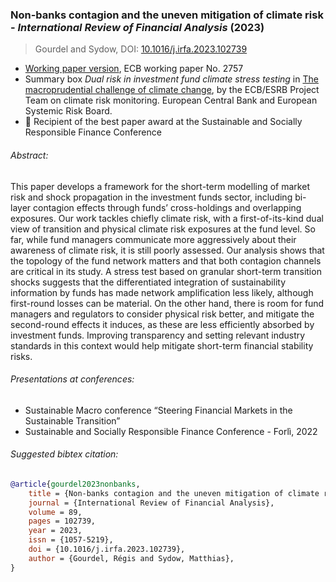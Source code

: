 ### Non-banks contagion and the uneven mitigation of climate risk - _International Review of Financial Analysis_ (2023)

> Gourdel and Sydow, DOI: [10.1016/j.irfa.2023.102739](https://doi.org/10.1016/j.irfa.2023.102739)

+ [Working paper version](https://www.ecb.europa.eu/pub/pdf/scpwps/ecb.wp2757~80ba1bf7dd.en.pdf), ECB working paper No. 2757
+ Summary box *Dual risk in investment fund climate stress testing* in [The macroprudential challenge of climate change](https://www.esrb.europa.eu/pub/pdf/reports/esrb.ecb.climate_report202207~622b791878.en.pdf), by the ECB/ESRB Project Team on climate risk monitoring. European Central Bank and European Systemic Risk Board.
+ 🥇 Recipient of the best paper award at the Sustainable and Socially Responsible Finance Conference

###### Abstract:
This paper develops a framework for the short-term modelling of market risk and shock propagation in the investment funds sector, including bi-layer contagion effects through funds’ cross-holdings and overlapping exposures.
Our work tackles chiefly climate risk, with a first-of-its-kind dual view of transition and physical climate risk exposures at the fund level.
So far, while fund managers communicate more aggressively about their awareness of climate risk, it is still poorly assessed.
Our analysis shows that the topology of the fund network matters and that both contagion channels are critical in its study.
A stress test based on granular short-term transition shocks suggests that the differentiated integration of sustainability information by funds has made network amplification less likely, although first-round losses can be material.
On the other hand, there is room for fund managers and regulators to consider physical risk better, and mitigate the second-round effects it induces, as these are less efficiently absorbed by investment funds.
Improving transparency and setting relevant industry standards in this context would help mitigate short-term financial stability risks.

###### Presentations at conferences:

- Sustainable Macro conference “Steering Financial Markets in the Sustainable Transition”
- Sustainable and Socially Responsible Finance Conference - Forlì, 2022

###### Suggested bibtex citation:

```bibtex
@article{gourdel2023nonbanks,
    title = {Non-banks contagion and the uneven mitigation of climate risk},
    journal = {International Review of Financial Analysis},
    volume = 89,
    pages = 102739,
    year = 2023,
    issn = {1057-5219},
    doi = {10.1016/j.irfa.2023.102739},
    author = {Gourdel, Régis and Sydow, Matthias},
}
```